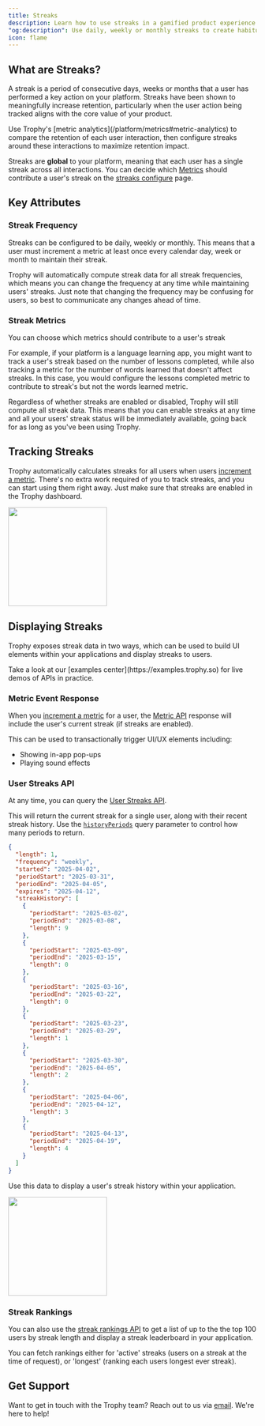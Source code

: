 ```yaml
---
title: Streaks
description: Learn how to use streaks in a gamified product experience with Trophy.
"og:description": Use daily, weekly or monthly streaks to create habitual usage patterns and keep users coming back to your app.
icon: flame
---
```



## What are Streaks?

A streak is a period of consecutive days, weeks or months that a user has performed a key action on your platform. Streaks have been shown to meaningfully increase retention, particularly when the user action being tracked aligns with the core value of your product.

<Tip>
  Use Trophy's [metric analytics](/platform/metrics#metric-analytics) to compare
  the retention of each user interaction, then configure streaks around these
  interactions to maximize retention impact.
</Tip>

Streaks are **global** to your platform, meaning that each user has a single streak across all interactions. You can decide which [Metrics](/platform/metrics) should contribute a user's streak on the [streaks configure](https://staging-app.trophy.so/streaks/configure) page.

## Key Attributes

### Streak Frequency

Streaks can be configured to be daily, weekly or monthly. This means that a user must increment a metric at least once every calendar day, week or month to maintain their streak.

Trophy will automatically compute streak data for all streak frequencies, which means you can change the frequency at any time while maintaining users' streaks. Just note that changing the frequency may be confusing for users, so best to communicate any changes ahead of time.

### Streak Metrics

You can choose which metrics should contribute to a user's streak

For example, if your platform is a language learning app, you might want to track a user's streak based on the number of lessons completed, while also tracking a metric for the number of words learned that doesn't affect streaks. In this case, you would configure the lessons completed metric to contribute to streak's but not the words learned metric.

<Callout intent="info">
  Regardless of whether streaks are enabled or disabled, Trophy will still
  compute all streak data. This means that you can enable streaks at any time
  and all your users' streak status will be immediately available, going back
  for as long as you've been using Trophy.
</Callout>

## Tracking Streaks

Trophy automatically calculates streaks for all users when users
[increment a metric](/platform/events#tracking-metric-events). There's no extra work required of you to track streaks, and you can start using them right away. Just make sure that streaks are enabled in the Trophy dashboard.

<Frame>
  <img height="200" noZoom src="../assets/quick-start/streak_configure.jpg" />
</Frame>

## Displaying Streaks

Trophy exposes streak data in two ways, which can be used to build UI elements within your applications and display streaks to users.

<Tip>
  Take a look at our [examples center](https://examples.trophy.so) for live
  demos of APIs in practice.
</Tip>

### Metric Event Response

When you [increment a metric](/platform/events#tracking-metric-events) for a user, the [Metric API](/api-reference/endpoints/metrics/send-a-metric-change-event) response will include the user's current
streak (if streaks are enabled).

<MetricChangeResponseBlock />

This can be used to transactionally trigger UI/UX elements including:

- Showing in-app pop-ups
- Playing sound effects

### User Streaks API

At any time, you can query the [User Streaks API](/api-reference/endpoints/users/get-a-users-streak).

This will return the current streak for a single user, along with their recent streak history. Use the [`historyPeriods`](/api-reference/endpoints/users/get-a-users-streak#parameter-history-periods) query parameter to control how many periods to return.

```json Response [expandable]
{
  "length": 1,
  "frequency": "weekly",
  "started": "2025-04-02",
  "periodStart": "2025-03-31",
  "periodEnd": "2025-04-05",
  "expires": "2025-04-12",
  "streakHistory": [
    {
      "periodStart": "2025-03-02",
      "periodEnd": "2025-03-08",
      "length": 9
    },
    {
      "periodStart": "2025-03-09",
      "periodEnd": "2025-03-15",
      "length": 0
    },
    {
      "periodStart": "2025-03-16",
      "periodEnd": "2025-03-22",
      "length": 0
    },
    {
      "periodStart": "2025-03-23",
      "periodEnd": "2025-03-29",
      "length": 1
    },
    {
      "periodStart": "2025-03-30",
      "periodEnd": "2025-04-05",
      "length": 2
    },
    {
      "periodStart": "2025-04-06",
      "periodEnd": "2025-04-12",
      "length": 3
    },
    {
      "periodStart": "2025-04-13",
      "periodEnd": "2025-04-19",
      "length": 4
    }
  ]
}
```

Use this data to display a user's streak history within your application.

<Frame>
  <img
    height="200"
    noZoom
    src="../assets/platform/streaks/displaying_streaks.png"
  />
</Frame>

### Streak Rankings

You can also use the [streak rankings API](/api-reference/endpoints/streaks/get-streak-rankings) to get a list of up to the the top 100 users by streak length and display a streak leaderboard in your application.

You can fetch rankings either for 'active' streaks (users on a streak at the time of request), or 'longest' (ranking each users longest ever streak).

## Get Support

Want to get in touch with the Trophy team? Reach out to us via [email](mailto:support@trophy.so). We're here to help!
